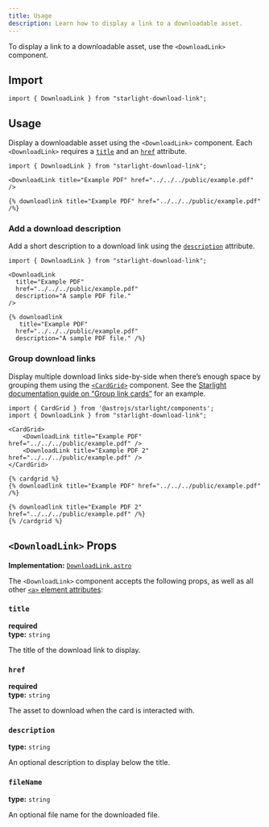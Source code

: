 ```yaml
---
title: Usage
description: Learn how to display a link to a downloadable asset.
---
```



To display a link to a downloadable asset, use the `<DownloadLink>` component.

<Preview>

<DownloadLink slot="preview" title="Example PDF" href="../../../public/example.pdf" />

</Preview>

## Import

```tsx
import { DownloadLink } from "starlight-download-link";
```

## Usage

Display a downloadable asset using the `<DownloadLink>` component.
Each `<DownloadLink>` requires a [`title`](#title) and an [`href`](#href) attribute.

<Preview>

```mdx
import { DownloadLink } from "starlight-download-link";

<DownloadLink title="Example PDF" href="../../../public/example.pdf" />
```

<Fragment slot="markdoc">

```markdoc
{% downloadlink title="Example PDF" href="../../../public/example.pdf" /%}
```

</Fragment>

<DownloadLink slot="preview" title="Example PDF" href="../../../public/example.pdf" />

</Preview>

### Add a download description

Add a short description to a download link using the [`description`](#description) attribute.

<Preview>

```mdx {6}
import { DownloadLink } from "starlight-download-link";

<DownloadLink
  title="Example PDF"
  href="../../../public/example.pdf"
  description="A sample PDF file."
/>
```

<Fragment slot="markdoc">

```markdoc {4}
{% downloadlink
   title="Example PDF"
  href="../../../public/example.pdf"
  description="A sample PDF file." /%}
```

</Fragment>

<DownloadLink
  slot="preview"
  title="Example PDF"
  href="../../../public/example.pdf"
  description="A sample PDF file."
/>

</Preview>

### Group download links

Display multiple download links side-by-side when there’s enough space by grouping them using the [`<CardGrid>`](https://starlight.astro.build/components/card-grids/) component.
See the [Starlight documentation guide on “Group link cards”](https://starlight.astro.build/components/card-grids/#group-link-cards) for an example.

<Preview>

```mdx {4,7}
import { CardGrid } from '@astrojs/starlight/components';
import { DownloadLink } from "starlight-download-link";

<CardGrid>
	<DownloadLink title="Example PDF" href="../../../public/example.pdf" />
	<DownloadLink title="Example PDF 2" href="../../../public/example.pdf" />
</CardGrid>
```

<Fragment slot="markdoc">

```markdoc {1,5}
{% cardgrid %}
{% downloadlink title="Example PDF" href="../../../public/example.pdf" /%}

{% downloadlink title="Example PDF 2" href="../../../public/example.pdf" /%}
{% /cardgrid %}
```

</Fragment>

<CardGrid slot="preview">
	<DownloadLink title="Example PDF" href="../../../public/example.pdf" />
  <DownloadLink title="Example PDF 2" href="../../../public/example.pdf" />
</CardGrid>

</Preview>

## `<DownloadLink>` Props

**Implementation:** [`DownloadLink.astro`](https://github.com/trueberryless-org/starlight-download-link/blob/main/packages/starlight-download-link/components/DownloadLink.astro)

The `<DownloadLink>` component accepts the following props, as well as all other [`<a>` element attributes](https://developer.mozilla.org/en-US/docs/Web/HTML/Element/a):

### `title`

**required**  
**type:** `string`

The title of the download link to display.

### `href`

**required**  
**type:** `string`

The asset to download when the card is interacted with.

### `description`

**type:** `string`

An optional description to display below the title.

### `fileName`

**type:** `string`

An optional file name for the downloaded file.
